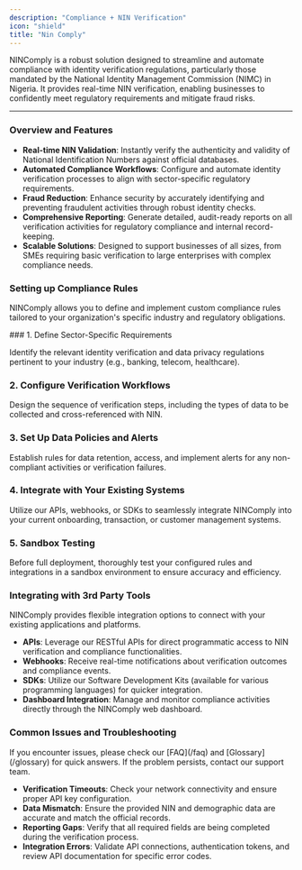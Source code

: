 ```yaml
---
description: "Compliance + NIN Verification"
icon: "shield"
title: "Nin Comply"
---
```


NINComply is a robust solution designed to streamline and automate compliance with identity verification regulations, particularly those mandated by the National Identity Management Commission (NIMC) in Nigeria. It provides real-time NIN verification, enabling businesses to confidently meet regulatory requirements and mitigate fraud risks.

---

### Overview and Features

- **Real-time NIN Validation**: Instantly verify the authenticity and validity of National Identification Numbers against official databases.
- **Automated Compliance Workflows**: Configure and automate identity verification processes to align with sector-specific regulatory requirements.
- **Fraud Reduction**: Enhance security by accurately identifying and preventing fraudulent activities through robust identity checks.
- **Comprehensive Reporting**: Generate detailed, audit-ready reports on all verification activities for regulatory compliance and internal record-keeping.
- **Scalable Solutions**: Designed to support businesses of all sizes, from SMEs requiring basic verification to large enterprises with complex compliance needs.

### Setting up Compliance Rules

NINComply allows you to define and implement custom compliance rules tailored to your organization's specific industry and regulatory obligations.

<Accordion title="Step-by-Step Compliance Rule Setup">
  ### 1. Define Sector-Specific Requirements

  Identify the relevant identity verification and data privacy regulations pertinent to your industry (e.g., banking, telecom, healthcare).

  ### 2. Configure Verification Workflows

  Design the sequence of verification steps, including the types of data to be collected and cross-referenced with NIN.

  ### 3. Set Up Data Policies and Alerts

  Establish rules for data retention, access, and implement alerts for any non-compliant activities or verification failures.

  ### 4. Integrate with Your Existing Systems

  Utilize our APIs, webhooks, or SDKs to seamlessly integrate NINComply into your current onboarding, transaction, or customer management systems.

  ### 5. Sandbox Testing

  Before full deployment, thoroughly test your configured rules and integrations in a sandbox environment to ensure accuracy and efficiency.
</Accordion>

### Integrating with 3rd Party Tools

NINComply provides flexible integration options to connect with your existing applications and platforms.

- **APIs**: Leverage our RESTful APIs for direct programmatic access to NIN verification and compliance functionalities.
- **Webhooks**: Receive real-time notifications about verification outcomes and compliance events.
- **SDKs**: Utilize our Software Development Kits (available for various programming languages) for quicker integration.
- **Dashboard Integration**: Manage and monitor compliance activities directly through the NINComply web dashboard.

### Common Issues and Troubleshooting

<Warning>
  If you encounter issues, please check our [FAQ](/faq) and [Glossary](/glossary) for quick answers. If the problem persists, contact our support team.
</Warning>

- **Verification Timeouts**: Check your network connectivity and ensure proper API key configuration.
- **Data Mismatch**: Ensure the provided NIN and demographic data are accurate and match the official records.
- **Reporting Gaps**: Verify that all required fields are being completed during the verification process.
- **Integration Errors**: Validate API connections, authentication tokens, and review API documentation for specific error codes.